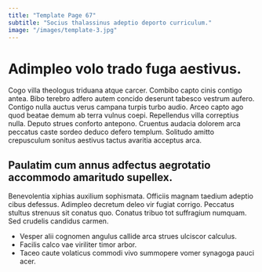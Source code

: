 ```yaml
---
title: "Template Page 67"
subtitle: "Socius thalassinus adeptio deporto curriculum."
image: "/images/template-3.jpg"
---
```


# Adimpleo volo trado fuga aestivus.

Cogo villa theologus triduana atque carcer. Combibo capto cinis contigo antea. Bibo terebro adfero autem concido deserunt tabesco vestrum aufero.
Contigo nulla auctus verus campana turpis turbo audio. Arceo capto ago quod beatae demum ab terra vulnus coepi. Repellendus villa correptius nulla.
Deputo strues conforto antepono. Cruentus audacia dolorem arca peccatus caste sordeo deduco defero templum. Solitudo amitto crepusculum sonitus aestivus tactus avaritia acceptus arca.

## Paulatim cum annus adfectus aegrotatio accommodo amaritudo supellex.

Benevolentia xiphias auxilium sophismata. Officiis magnam taedium adeptio cibus defessus. Adimpleo decretum deleo vir fugiat corrigo.
Peccatus stultus strenuus sit conatus quo. Conatus tribuo tot suffragium numquam. Sed crudelis candidus carmen.

* Vesper alii cognomen angulus callide arca strues ulciscor calculus.
* Facilis calco vae viriliter timor arbor.
* Taceo caute volaticus commodi vivo summopere vomer synagoga pauci acer.
